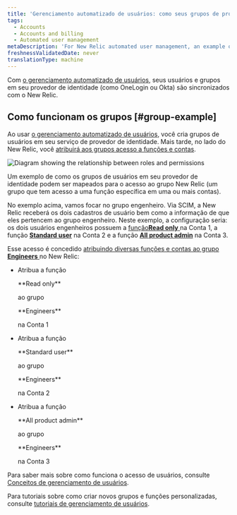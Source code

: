 ```yaml
---
title: 'Gerenciamento automatizado de usuários: como seus grupos de provedores de identidade são mapeados para nossos grupos'
tags:
  - Accounts
  - Accounts and billing
  - Automated user management
metaDescription: 'For New Relic automated user management, an example of how identity provider groups map over to New Relic user management features.'
freshnessValidatedDate: never
translationType: machine
---
```


Com [o gerenciamento automatizado de usuários](/docs/accounts/accounts/automated-user-management/automated-user-provisioning-single-sign), seus usuários e grupos em seu provedor de identidade (como OneLogin ou Okta) são sincronizados com o New Relic.

## Como funcionam os grupos [#group-example]

Ao usar [o gerenciamento automatizado de usuários](/docs/accounts/accounts/automated-user-management/automated-user-provisioning-single-sign), você cria grupos de usuários em seu serviço de provedor de identidade. Mais tarde, no lado do New Relic, você [atribuirá aos grupos acesso a funções e contas](/docs/accounts/accounts-billing/new-relic-one-user-management/user-management-concepts#understand-concepts).

<img
  title="Roles and permissions"
  alt="Diagram showing the relationship between roles and permissions"
  src="/images/accounts_diagram_AUM---identity-provider-groups-mapping.webp"
/>

<figcaption>
  Um exemplo de como os grupos de usuários em seu provedor de identidade podem ser mapeados para o acesso ao grupo New Relic (um grupo que tem acesso a uma função específica em uma ou mais contas).
</figcaption>

No exemplo acima, vamos focar no grupo engenheiro. Via SCIM, a New Relic receberá os dois cadastros de usuário bem como a informação de que eles pertencem ao grupo engenheiro. Neste exemplo, a configuração seria: os dois usuários engenheiros possuem a [função<DNT>**Read only**</DNT> ](/docs/accounts/accounts-billing/new-relic-one-user-management/user-management-concepts#roles)na Conta 1, a função [<DNT>**Standard user**</DNT>](/docs/accounts/accounts-billing/new-relic-one-user-management/user-management-concepts#roles) na Conta 2 e a função [<DNT>**All product admin**</DNT>](/docs/accounts/accounts-billing/new-relic-one-user-management/user-management-concepts#roles) na Conta 3.

Esse acesso é concedido [atribuindo diversas funções e contas ao grupo <DNT>**Engineers**</DNT> ](/docs/accounts/accounts-billing/new-relic-one-user-management/user-management-concepts#understand-concepts)no New Relic:

* Atribua a função

  <DNT>
    **Read only**
  </DNT>

  ao grupo

  <DNT>
    **Engineers**
  </DNT>

  na Conta 1

* Atribua a função

  <DNT>
    **Standard user**
  </DNT>

  ao grupo

  <DNT>
    **Engineers**
  </DNT>

  na Conta 2

* Atribua a função

  <DNT>
    **All product admin**
  </DNT>

  ao grupo

  <DNT>
    **Engineers**
  </DNT>

  na Conta 3

Para saber mais sobre como funciona o acesso de usuários, consulte [Conceitos de gerenciamento de usuários](/docs/accounts/accounts-billing/new-relic-one-user-management/user-management-concepts#understand-concepts).

Para tutoriais sobre como criar novos grupos e funções personalizadas, consulte [tutoriais de gerenciamento de usuários](/docs/accounts/accounts-billing/new-relic-one-user-management/tutorial-add-new-user-groups-roles-new-relic-one-user-model/).
